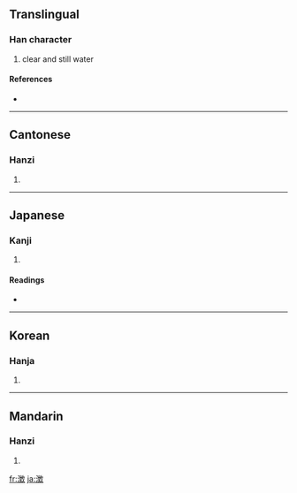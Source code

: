 ==Translingual==

===Han character===
{{Han char|rn=85|rad=水|as=12|sn=15|four=3814<sub>0</sub>|canj=水山土大 (EUGK)}}

# clear and still water

====References====
* {{Han ref|kx=0651.220|dkj=18313|dj=1061.250|hdz=31742.030|uh=6F82|ud=28546|bh=E64A|bd=58954}}

----

==Cantonese==

===Hanzi===
{{yue-hanzi|jyut=|y=ching4}}

# {{defn|Cantonese}}

----

==Japanese==

===Kanji===
{{ja-kanji|grade=|rs=水12}}

# {{defn|Japanese}}

====Readings====
* {{ja-readings|on=[[ちょう]] (chō)|kun=[[すむ]] (sumu)}}

----

==Korean==

===Hanja===
{{ko-hanja|hangeul=징|eumhun=|rv=jing|mr=ching|y=cing}}

# {{defn|Korean}}

----

==Mandarin==

===Hanzi===
{{cmn-hanzi|pin=[[chéng]] ([[cheng2]])|wg=ch'eng<sup>2</sup>}}

# {{defn|Mandarin}}

[[fr:澂]]
[[ja:澂]]